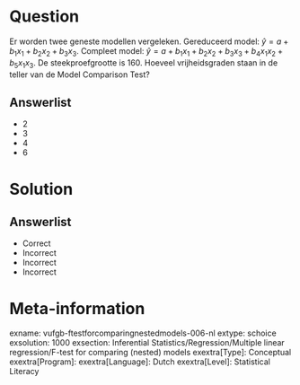 Question
========

Er worden twee geneste modellen vergeleken. Gereduceerd model: $\hat{y} = a+b_{1}x_{1}+b_{2}x_{2}+b_{3}x_{3}$. Compleet model: $\hat{y} = a+b_{1}x_{1}+b_{2}x_{2}+b_{3}x_{3}+b_{4}x_{1}x_{2}+b_{5}x_{1}x_{3}$. De steekproefgrootte is 160. Hoeveel vrijheidsgraden staan in de teller van de Model Comparison Test?
  
Answerlist
----------
* 2
* 3
* 4
* 6

Solution
========

Answerlist
----------
* Correct
* Incorrect
* Incorrect
* Incorrect

Meta-information
================
exname: vufgb-ftestforcomparingnestedmodels-006-nl
extype: schoice
exsolution: 1000
exsection: Inferential Statistics/Regression/Multiple linear regression/F-test for comparing (nested) models
exextra[Type]: Conceptual
exextra[Program]: 
exextra[Language]: Dutch
exextra[Level]: Statistical Literacy
